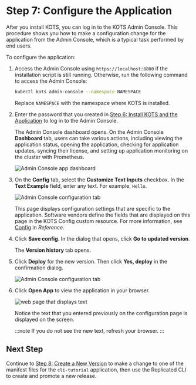 # Step 7: Configure the Application

After you install KOTS, you can log in to the KOTS Admin Console. This procedure shows you how to make a configuration change for the application from the Admin Console, which is a typical task performed by end users.

To configure the application:

1. Access the Admin Console using `https://localhost:8800` if the installation script is still running. Otherwise, run the following command to access the Admin Console:

    ```bash
    kubectl kots admin-console --namespace NAMESPACE
    ```

    Replace `NAMESPACE` with the namespace where KOTS is installed.

1. Enter the password that you created in [Step 6: Install KOTS and the Application](tutorial-cli-install-app-manager) to log in to the Admin Console.

   The Admin Console dashboard opens. On the Admin Console **Dashboard** tab, users can take various actions, including viewing the application status, opening the application, checking for application updates, syncing their license, and setting up application monitoring on the cluster with Prometheus.

    ![Admin Console app dashboard](/images/tutorials/tutorial-admin-console-dashboard.png)

1. On the **Config** tab, select the **Customize Text Inputs** checkbox. In the **Text Example** field, enter any text. For example, `Hello`.

    ![Admin Console configuration tab](/images/tutorials/tutorial-install-config-tab.png)

   This page displays configuration settings that are specific to the application. Software vendors define the fields that are displayed on this page in the KOTS Config custom resource. For more information, see [Config](/reference/custom-resource-config) in _Reference_.

1. Click **Save config**. In the dialog that opens, click **Go to updated version**.

    The **Version history** tab opens.

1. Click **Deploy** for the new version. Then click **Yes, deploy** in the confirmation dialog.

    ![Admin Console configuration tab](/images/tutorials/tutorial-install-version-history.png)

1. Click **Open App** to view the application in your browser.

   ![web page that displays text](/images/tutorials/tutorial-open-app.png)

   Notice the text that you entered previously on the configuration page is displayed on the screen.

   :::note
   If you do not see the new text, refresh your browser.
   :::

## Next Step

Continue to [Step 8: Create a New Version](tutorial-cli-create-new-version) to make a change to one of the manifest files for the `cli-tutorial` application, then use the Replicated CLI to create and promote a new release.
